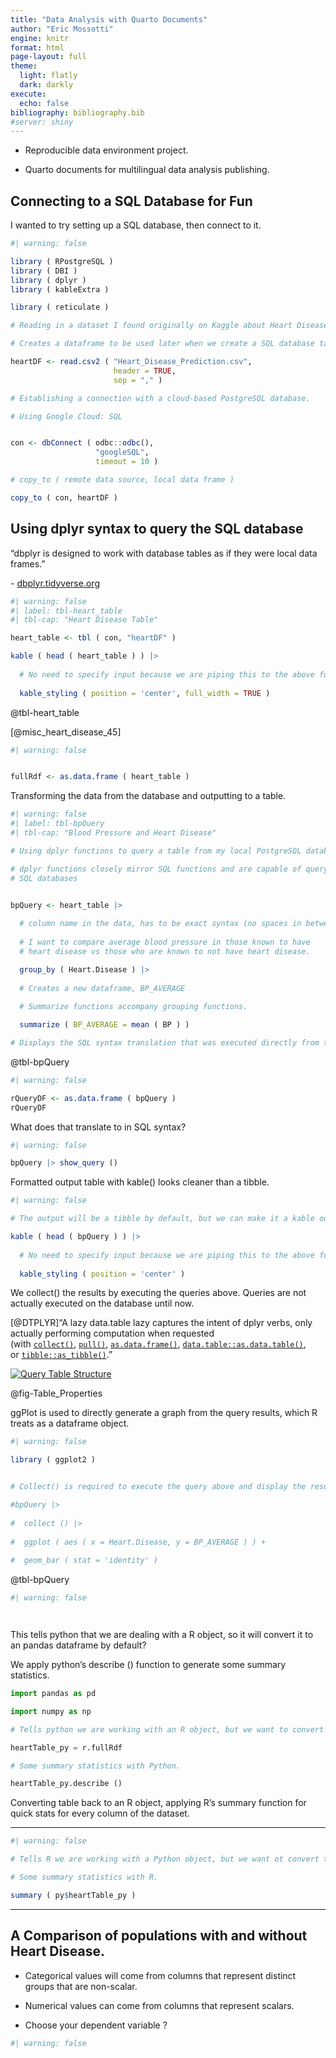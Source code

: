 ```yaml
---
title: "Data Analysis with Quarto Documents"
author: "Eric Mossotti"
engine: knitr
format: html
page-layout: full
theme:
  light: flatly 
  dark: darkly
execute: 
  echo: false
bibliography: bibliography.bib
#server: shiny
---
```


-   Reproducible data environment project.

-   Quarto documents for multilingual data analysis publishing.

## Connecting to a SQL Database for Fun

I wanted to try setting up a SQL database, then connect to it.

```r
#| warning: false

library ( RPostgreSQL )
library ( DBI )
library ( dplyr )
library ( kableExtra )

library ( reticulate )

# Reading in a dataset I found originally on Kaggle about Heart Disease Prediction.

# Creates a dataframe to be used later when we create a SQL database table from it.

heartDF <- read.csv2 ( "Heart_Disease_Prediction.csv", 
                       header = TRUE, 
                       sep = "," )

# Establishing a connection with a cloud-based PostgreSQL database. 

# Using Google Cloud: SQL


con <- dbConnect ( odbc::odbc(), 
                   "googleSQL",
                   timeout = 10 )

# copy_to ( remote data source, local data frame )

copy_to ( con, heartDF )

```

## Using dplyr syntax to query the SQL database

"dbplyr is designed to work with database tables as if they were local data frames."

\- [dbplyr.tidyverse.org](https://dbplyr.tidyverse.org/)

```r
#| warning: false
#| label: tbl-heart_table
#| tbl-cap: "Heart Disease Table"

heart_table <- tbl ( con, "heartDF" )

kable ( head ( heart_table ) ) |>
  
  # No need to specify input because we are piping this to the above function
  
  kable_styling ( position = 'center', full_width = TRUE )


```

@tbl-heart_table

[@misc_heart_disease_45]

```r
#| warning: false


fullRdf <- as.data.frame ( heart_table )

```

Transforming the data from the database and outputting to a table.

```r
#| warning: false
#| label: tbl-bpQuery
#| tbl-cap: "Blood Pressure and Heart Disease"

# Using dplyr functions to query a table from my local PostgreSQL database

# dplyr functions closely mirror SQL functions and are capable of querying
# SQL databases


bpQuery <- heart_table |>
  
  # column name in the data, has to be exact syntax (no spaces in between)
  
  # I want to compare average blood pressure in those known to have 
  # heart disease vs those who are known to not have heart disease.

  group_by ( Heart.Disease ) |>
  
  # Creates a new dataframe, BP_AVERAGE
  
  # Summarize functions accompany grouping functions.

  summarize ( BP_AVERAGE = mean ( BP ) ) 

# Displays the SQL syntax translation that was executed directly from the dplyr syntax above


```

@tbl-bpQuery

```r
#| warning: false

rQueryDF <- as.data.frame ( bpQuery )
rQueryDF
```

What does that translate to in SQL syntax?

```r
#| warning: false

bpQuery |> show_query ()
```

Formatted output table with kable() looks cleaner than a tibble.

```r
#| warning: false

# The output will be a tibble by default, but we can make it a kable output.

kable ( head ( bpQuery ) ) |>
  
  # No need to specify input because we are piping this to the above function
  
  kable_styling ( position = 'center' )

```

We collect() the results by executing the queries above. Queries are not actually executed on the database until now.

[@DTPLYR]"A lazy data.table lazy captures the intent of dplyr verbs, only actually performing computation when requested (with [`collect()`](https://dplyr.tidyverse.org/reference/compute.html), [`pull()`](https://dplyr.tidyverse.org/reference/pull.html), [`as.data.frame()`](https://rdrr.io/r/base/as.data.frame.html), [`data.table::as.data.table()`](https://rdatatable.gitlab.io/data.table/reference/as.data.table.html), or [`tibble::as_tibble()`](https://tibble.tidyverse.org/reference/as_tibble.html)."

[![Query Table Structure](images/lazyQueryRstudio-02.png){#fig-Table_Properties fig-alt="Database Table Structure"}](Table_Properties)

@fig-Table_Properties

ggPlot is used to directly generate a graph from the query results, which R treats as a dataframe object.

```r
#| warning: false

library ( ggplot2 )


# Collect() is required to execute the query above and display the results.

#bpQuery |> 
  
#  collect () |>
  
#  ggplot ( aes ( x = Heart.Disease, y = BP_AVERAGE ) ) +
  
#  geom_bar ( stat = 'identity' )


```

@tbl-bpQuery

```r
#| warning: false




```

This tells python that we are dealing with a R object, so it will convert it to an pandas dataframe by default?

We apply python's describe () function to generate some summary statistics.

```python

import pandas as pd

import numpy as np

# Tells python we are working with an R object, but we want to convert to Python.

heartTable_py = r.fullRdf

# Some summary statistics with Python.

heartTable_py.describe ()
```

Converting table back to an R object, applying R's summary function for quick stats for every column of the dataset.

------------------------------------------------------------------------

```r
#| warning: false

# Tells R we are working with a Python object, but we want ot convert to R.

# Some summary statistics with R.

summary ( py$heartTable_py )
```

------------------------------------------------------------------------

## A Comparison of populations with and without Heart Disease.

-   Categorical values will come from columns that represent distinct groups that are non-scalar.

-   Numerical values can come from columns that represent scalars.

-   Choose your dependent variable ?

```r
#| warning: false



```

```python




```
